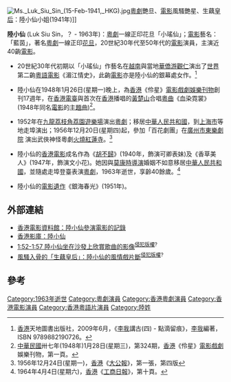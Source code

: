 [[File:Ms._Luk_Siu_Sin_(15-Feb-1941,_HKG).jpg|thumb]][[粵劇|粵劇]]艷旦、[[電影|電影]]風騷艷星、生藕[[皇后|皇后]]：陸小仙小姐(1941年)]]

'''陸小仙''' (Luk Siu Sin，？ - 1963年)：[[粵劇|粵劇]]一線正印花旦「小瑤仙」；[[電影|電影]]藝名：「藍茵」，著名[[粵劇|粵劇]]一線正印[[花旦|花旦]]，20世紀30年代至50年代的[[電影|電影]]演員，主演近40齣[[電影|電影]]。

* 20世紀30年代初期以「小瑤仙」作藝名在[[越南|越南]]與當地[[華僑|華僑]][[游觀仁|游觀仁]]演出了[[世界|世界]]第二齣[[粵語|粵語]][[電影|電影]]《湄江情史》，此齣[[電影|電影]]亦是陸小仙的銀幕處女作。<ref>[[香港|香港]]天地圖書出版社，2009年6月，《[[李我|李我]]講古(四) - 點滴留痕》，[[李我|李我]]編著，ISBN 9789882190726。</ref>

* 陸小仙在1948年1月26日(星期一)晚上，為[[香港|香港]]《伶星》[[電影|電影]][[戲劇|戲劇]][[娛樂|娛樂]][[刊物|刊物]]創刊17週年，在[[香港電臺|香港電臺]]與首次在[[香港|香港]]播唱的[[黃楚山|黃楚山]]合唱[[粵曲|粵曲]]《血染霓裳》(1948年同名[[電影|電影]]的[[主題曲|主題曲]])<ref>[[中華民國|中華民國]]卅七年(1948年)1月28日(星期三)，第324期，[[香港|香港]]《伶星》[[電影|電影]][[戲劇|戲劇]]娛樂刊物，第一頁。</ref>。

* 1952年在[[九龍|九龍]][[荔枝角|荔枝角]][[荔園遊樂場|荔園遊樂場]]演出[[粵劇|粵劇]]；移居[[中華人民共和國|中華人民共和國]]，到[[上海市|上海市]]等地走埠演出；1956年12月20日(星期四)起，參加「百花劇團」在[[廣州市|廣州市]][[東樂劇院|東樂劇院]] 演出武俠神怪粵劇[[火燒紅蓮寺|火燒紅蓮寺]]。<ref>1956年12月24日(星期一)，[[香港|香港]]《[[大公報|大公報]]》，第一張，第四版</ref>

* 陸小仙的[[香港|香港]][[電影|電影]]成名作為《[[胡不歸|胡不歸]]》(1940年，飾演可卿表妹)及《香草美人》(1947年，飾演文小花)。她因與[[莫康時|莫康時]][[導演|導演]]婚姻不如意移居[[中華人民共和國|中華人民共和國]]，並隨處走埠登臺表演[[粵劇|粵劇]]，1963年逝世，享齡40餘歲。<ref>1964年4月4日(星期六)，[[香港|香港]]《[[工商日報|工商日報]]》，第十頁。</ref>

* 陸小仙的[[電影|電影]][[遺作|遺作]]《銀海春光》(1951年)。

==外部連結==
* [http://ipac.hkfa.lcsd.gov.hk/ipac20/ipac.jsp?session=1R54T2W319152.1964&profile=hkfa&uri=link=3100036@!1118@!3100024@!3100036&aspect=basic_search&menu=search&ri=2&source=192.168.110.61@!horizon&term=%E9%99%B8%E5%B0%8F%E4%BB%99%2C&index=NAMEBRP 香港電影資料館：陸小仙參演電影的記錄]{{dead link|date=2018年5月 |bot=InternetArchiveBot |fix-attempted=yes }}
* [http://hkmdb.com/db/people/view.mhtml?id=101&display_set=big5 香港影庫：陸小仙]
* [http://www.youtube.com/watch?v=_Wnqr1ud6qs 1:52-1:57 陸小仙坐在沙發上欣賞歌曲的影像]<sup>[[侵犯版權|侵犯版權]]?</sup>
* [http://www.youtube.com/watch?v=VbQhFOkMDgE 風騷入骨的「生藕皇后」：陸小仙的風情戲片斷]<sup>[[侵犯版權|侵犯版權]]?</sup>

==參考==
{{Reflist}}

[[Category:1963年逝世|Category:1963年逝世]]
[[Category:粵劇演員|Category:粵劇演員]]
[[Category:香港粵劇演員|Category:香港粵劇演員]]
[[Category:香港電影演員|Category:香港電影演員]]
[[Category:香港粵語片演員|Category:香港粵語片演員]]
[[Category:陸姓|Category:陸姓]]